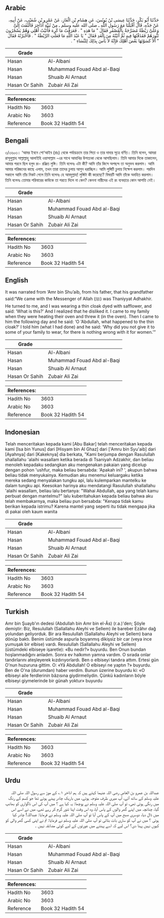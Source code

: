 ## Arabic


<div dir="rtl" lang="ar" style={{fontSize:'larger',backgroundColor:'#f8f9fa',padding:20}}>
حَدَّثَنَا أَبُو بَكْرٍ، حَدَّثَنَا عِيسَى بْنُ يُونُسَ، عَنِ هِشَامِ بْنِ الْغَازِ، عَنْ عَمْرِو بْنِ شُعَيْبٍ، عَنْ أَبِيهِ، عَنْ جَدِّهِ، قَالَ أَقْبَلْنَا مَعَ رَسُولِ اللَّهِ ـ صلى الله عليه وسلم ـ مِنْ ثَنِيَّةِ أَذَاخِرَ فَالْتَفَتَ إِلَىَّ وَعَلَىَّ رَيْطَةٌ مُضَرَّجَةٌ بِالْعُصْفُرِ فَقَالَ ‏"‏ مَا هَذِهِ ‏"‏ ‏.‏ فَعَرَفْتُ مَا كَرِهَ فَأَتَيْتُ أَهْلِي وَهُمْ يَسْجُرُونَ تَنُّورَهُمْ فَقَذَفْتُهَا فِيهِ ثُمَّ أَتَيْتُهُ مِنَ الْغَدِ فَقَالَ ‏"‏ يَا عَبْدَ اللَّهِ مَا فَعَلَتِ الرَّيْطَةُ ‏"‏ ‏.‏ فَأَخْبَرْتُهُ فَقَالَ ‏"‏ أَلاَ كَسَوْتَهَا بَعْضَ أَهْلِكَ فَإِنَّهُ لاَ بَأْسَ بِذَلِكَ لِلنِّسَاءِ ‏"‏ ‏.‏
</div>
<div style={{backgroundColor:'#f8f9fa',padding:20, marginBottom: 10}}><table> <thead> <tr> <th>Grade</th> <th></th> </tr> </thead> <tbody> <tr><td>Hasan</td><td>Al-Albani</td></tr><tr><td>Hasan</td><td>Muhammad Fouad Abd al-Baqi</td></tr><tr><td>Hasan</td><td>Shuaib Al Arnaut</td></tr><tr><td>Hasan Or Sahih</td><td>Zubair Ali Zai</td></tr></tbody></table><table> <thead> <tr> <th>References:</th> <th></th> </tr> </thead> <tbody><tr><td>Hadith No</td><td>3603</td></tr><tr><td>Arabic No</td><td>3603</td></tr><tr><td>Reference</td><td>Book 32 Hadith 54</td></tr></tbody></table></div>

## Bengali


<div dir="ltr" lang="bn" style={{fontSize:'larger',backgroundColor:'#f8f9fa',padding:20}}>
৩/৩৬০৩। ‘আমর ইবনে শো‘আইব (রাঃ) থেকে পর্যায়ক্রমে তার পিতা ও তার দাদার সূত্রে বর্ণিত। তিনি বলেন, আমরা রাসূলুল্লাহ সাল্লাল্লাহু আলাইহি ওয়াসাল্লাম -এর সাথে আযাখির উপত্যকা থেকে আসছিলাম। তিনি আমার দিকে তাকালেন, আমার পরনে ছিল হলুদ রং- রঞ্জিত লুঙ্গি। তিনি বলেনঃ এটা কী? আমি তাঁর কিসে অপছন্দ তা অনুভব করলাম। আমি আমার পরিজনের কাছে এলাম, তখন তারা তাদের চুলায় আগুন ধরাচ্ছিল। আমি লুঙ্গিটি চুলায় নিক্ষেপ করলাম। পরদিন সকালে আমি তাঁর নিকট গেলে তিনি বলেনঃ হে আবদুল্লাহ! লুঙ্গিটা কী করেছো? বিষয়টি আমি তাঁকে অবহিত করলাম। তিনি বলেনঃ তোমার পরিবারের কাউকে তা পরতে দিলে না কেন? কেননা নারীদের এই রং ব্যবহারে কোন আপত্তি নেই।
</div>
<div style={{backgroundColor:'#f8f9fa',padding:20, marginBottom: 10}}><table> <thead> <tr> <th>Grade</th> <th></th> </tr> </thead> <tbody> <tr><td>Hasan</td><td>Al-Albani</td></tr><tr><td>Hasan</td><td>Muhammad Fouad Abd al-Baqi</td></tr><tr><td>Hasan</td><td>Shuaib Al Arnaut</td></tr><tr><td>Hasan Or Sahih</td><td>Zubair Ali Zai</td></tr></tbody></table><table> <thead> <tr> <th>References:</th> <th></th> </tr> </thead> <tbody><tr><td>Hadith No</td><td>3603</td></tr><tr><td>Arabic No</td><td>3603</td></tr><tr><td>Reference</td><td>Book 32 Hadith 54</td></tr></tbody></table></div>

## English


<div dir="ltr" lang="en" style={{fontSize:'larger',backgroundColor:'#f8f9fa',padding:20}}>
It was narrated from ‘Amr bin Shu’aib, from his father, that his grandfather said:“We came with the Messenger of Allah (ﷺ) was Thaniyyat Adhakhir. He turned to me, and I was wearing a thin cloak dyed with safflower, and said: ‘What is this?’ And I realized that he disliked it. I came to my family when they were heating their oven and threw it (in the oven). Then I came to him the following day and he said: ‘O ‘Abdullah, what happened to the thin cloak?’ I told him (what I had done) and he said: ‘Why did you not give it to some of your family to wear, for there is nothing wrong with it for women.’”
</div>
<div style={{backgroundColor:'#f8f9fa',padding:20, marginBottom: 10}}><table> <thead> <tr> <th>Grade</th> <th></th> </tr> </thead> <tbody> <tr><td>Hasan</td><td>Al-Albani</td></tr><tr><td>Hasan</td><td>Muhammad Fouad Abd al-Baqi</td></tr><tr><td>Hasan</td><td>Shuaib Al Arnaut</td></tr><tr><td>Hasan Or Sahih</td><td>Zubair Ali Zai</td></tr></tbody></table><table> <thead> <tr> <th>References:</th> <th></th> </tr> </thead> <tbody><tr><td>Hadith No</td><td>3603</td></tr><tr><td>Arabic No</td><td>3603</td></tr><tr><td>Reference</td><td>Book 32 Hadith 54</td></tr></tbody></table></div>

## Indonesian


<div dir="ltr" lang="id" style={{fontSize:'larger',backgroundColor:'#f8f9fa',padding:20}}>
Telah menceritakan kepada kami [Abu Bakar] telah menceritakan kepada kami [Isa bin Yunus] dari [Hisyam bin Al Ghaz] dari ['Amru bin Syu'aib] dari [Ayahnya] dari [Kakeknya] dia berkata, "Kami berjumpa dengan Rasulullah shallallahu 'alaihi wasallam ketika berada di Tsaniyah Adzakhir, dan beliau menoleh kepadaku sedangkan aku mengenakan pakaian yang dicelup dengan pohon 'ushfur, maka beliau bersabda: 'Apakah ini? ', akupun bahwa beliau tidak menyukainya. Kemudian aku menemui keluargaku ketika mereka sedang menyalakan tungku api, lalu kulemparkan mantelku ke dalam tungku api. Keesokan harinya aku mendatangi Rasulullah shallallahu 'alaihi wasallam, beliau lalu bertanya: "Wahai Abdullah, apa yang telah kamu perbuat dengan mantelmu?" lalu kuberitahukan kepada beliau bahwa aku telah membakarnya, maka beliau pun bersabda: "Kenapa tidak kamu berikan kepada istrimu? Karena mantel yang seperti itu tidak mengapa jika di pakai oleh kaum wanita
</div>
<div style={{backgroundColor:'#f8f9fa',padding:20, marginBottom: 10}}><table> <thead> <tr> <th>Grade</th> <th></th> </tr> </thead> <tbody> <tr><td>Hasan</td><td>Al-Albani</td></tr><tr><td>Hasan</td><td>Muhammad Fouad Abd al-Baqi</td></tr><tr><td>Hasan</td><td>Shuaib Al Arnaut</td></tr><tr><td>Hasan Or Sahih</td><td>Zubair Ali Zai</td></tr></tbody></table><table> <thead> <tr> <th>References:</th> <th></th> </tr> </thead> <tbody><tr><td>Hadith No</td><td>3603</td></tr><tr><td>Arabic No</td><td>3603</td></tr><tr><td>Reference</td><td>Book 32 Hadith 54</td></tr></tbody></table></div>

## Turkish


<div dir="ltr" lang="tr" style={{fontSize:'larger',backgroundColor:'#f8f9fa',padding:20}}>
Amr bin Şuayb'ın dedesi (Abdullah bin Amr bin el-Âs) (r.a.)'den; Şöyle demiştir: Biz, Resulullah (Sallallahu Aleyhi ve Sellem) ile bareber Ezâhır dağ yolundan geliyorduk. Bir ara Resulullah (Sallallahu Aleyhi ve Sellem) bana dönüp baktı. Benim üstümde aspurla boyanmış dikişsiz bir car (veya ince yumuşak bir elbise) vardı. Resulullah (Sallallahu Aleyhi ve Sellem) (üstümdeki elbiseye işaretle): «Bu nedir?» buyurdu. Ben Onun bundan hoşlanmadığını anladım. Sonra ev halkımın yamna vardım. O sırada onlar tandırlarını ateşleyerek kızdırıyorlardı. Ben o elbiseyi tandıra attım. Ertesi gün O'nun huzuruna gittim. O: «Yâ Abdullah! O elbiseyi ne yaptın ?» buyurdu. Ben de O'na (durumdan) haber verdim. Bunun üzerine buyurdu ki: «O elbiseyi aile ferdlerinin bâzısına giydirmeliydin. Çünkü kadınların böyle elbiseyi giymelerinde bir günah yoktur» buyurdu
</div>
<div style={{backgroundColor:'#f8f9fa',padding:20, marginBottom: 10}}><table> <thead> <tr> <th>Grade</th> <th></th> </tr> </thead> <tbody> <tr><td>Hasan</td><td>Al-Albani</td></tr><tr><td>Hasan</td><td>Muhammad Fouad Abd al-Baqi</td></tr><tr><td>Hasan</td><td>Shuaib Al Arnaut</td></tr><tr><td>Hasan Or Sahih</td><td>Zubair Ali Zai</td></tr></tbody></table><table> <thead> <tr> <th>References:</th> <th></th> </tr> </thead> <tbody><tr><td>Hadith No</td><td>3603</td></tr><tr><td>Arabic No</td><td>3603</td></tr><tr><td>Reference</td><td>Book 32 Hadith 54</td></tr></tbody></table></div>

## Urdu


<div dir="rtl" lang="ur" style={{fontSize:'larger',backgroundColor:'#f8f9fa',padding:20}}>
عبداللہ بن عمرو بن العاص رضی اللہ عنہما کہتے ہیں کہ ہم اذاخر ۱؎ کے موڑ سے رسول اللہ صلی اللہ علیہ وسلم کے ساتھ آئے، آپ میری طرف متوجہ ہوئے، میں باریک چادر پہنے ہوئے تھا جو کسم کے رنگ میں رنگی ہوئی تھی، تو آپ صلی اللہ علیہ وسلم نے پوچھا: یہ کیا ہے ؟ میں آپ کی اس ناگواری کو بھانپ گیا، چنانچہ میں اپنے گھر والوں کے پاس آیا، وہ اس وقت اپنا تنور گرم کر رہے تھے، میں نے اسے اس میں ڈال دیا، دوسری صبح میں آپ کے پاس آیا تو آپ صلی اللہ علیہ وسلم نے فرمایا: عبداللہ! چادر کیا ہوئی ؟ میں نے آپ کو ساری بات بتائی تو آپ صلی اللہ علیہ وسلم نے فرمایا: تم نے اپنی کسی گھر والی کو کیوں نہیں پہنا دی؟ اس لیے کہ اسے پہننے میں عورتوں کے لیے کوئی مضائقہ نہیں ۔
</div>
<div style={{backgroundColor:'#f8f9fa',padding:20, marginBottom: 10}}><table> <thead> <tr> <th>Grade</th> <th></th> </tr> </thead> <tbody> <tr><td>Hasan</td><td>Al-Albani</td></tr><tr><td>Hasan</td><td>Muhammad Fouad Abd al-Baqi</td></tr><tr><td>Hasan</td><td>Shuaib Al Arnaut</td></tr><tr><td>Hasan Or Sahih</td><td>Zubair Ali Zai</td></tr></tbody></table><table> <thead> <tr> <th>References:</th> <th></th> </tr> </thead> <tbody><tr><td>Hadith No</td><td>3603</td></tr><tr><td>Arabic No</td><td>3603</td></tr><tr><td>Reference</td><td>Book 32 Hadith 54</td></tr></tbody></table></div>
